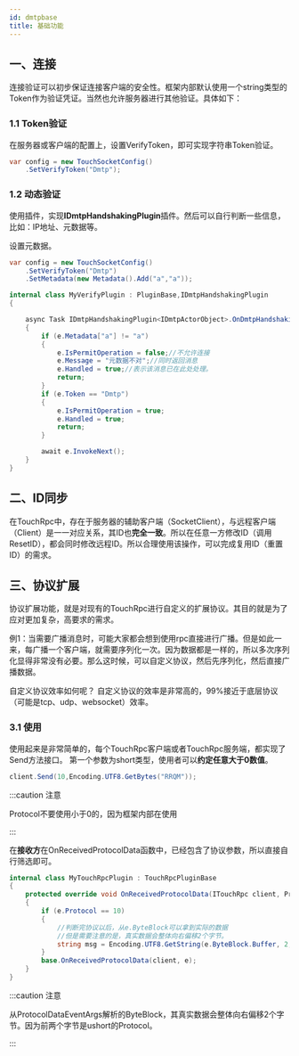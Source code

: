 ```yaml
---
id: dmtpbase
title: 基础功能
---
```


## 一、连接

连接验证可以初步保证连接客户端的安全性。框架内部默认使用一个string类型的Token作为验证凭证。当然也允许服务器进行其他验证。具体如下：

### 1.1 Token验证
在服务器或客户端的配置上，设置VerifyToken，即可实现字符串Token验证。

```csharp
var config = new TouchSocketConfig()
    .SetVerifyToken("Dmtp");
```

### 1.2 动态验证

使用插件，实现**IDmtpHandshakingPlugin**插件。然后可以自行判断一些信息，比如：IP地址、元数据等。

设置元数据。

```csharp
var config = new TouchSocketConfig()
    .SetVerifyToken("Dmtp")
    .SetMetadata(new Metadata().Add("a","a"));
```

```csharp
internal class MyVerifyPlugin : PluginBase,IDmtpHandshakingPlugin
{

    async Task IDmtpHandshakingPlugin<IDmtpActorObject>.OnDmtpHandshaking(IDmtpActorObject client, DmtpVerifyEventArgs e)
    {
        if (e.Metadata["a"] != "a")
        {
            e.IsPermitOperation = false;//不允许连接
            e.Message = "元数据不对";//同时返回消息
            e.Handled = true;//表示该消息已在此处处理。
            return;
        }
        if (e.Token == "Dmtp")
        {
            e.IsPermitOperation = true;
            e.Handled = true;
            return;
        }

        await e.InvokeNext();
    }
}
```

## 二、ID同步

在TouchRpc中，存在于服务器的辅助客户端（SocketClient），与远程客户端（Client）是一一对应关系，其ID也**完全一致**。所以在任意一方修改ID（调用ResetID），都会同时修改远程ID。所以合理使用该操作，可以完成复用ID（重置ID）的需求。


## 三、协议扩展

协议扩展功能，就是对现有的TouchRpc进行自定义的扩展协议。其目的就是为了应对更加复杂，高要求的需求。

例1：当需要广播消息时，可能大家都会想到使用rpc直接进行广播。但是如此一来，每广播一个客户端，就需要序列化一次。因为数据都是一样的，所以多次序列化显得非常没有必要。那么这时候，可以自定义协议，然后先序列化，然后直接广播数据。

自定义协议效率如何呢？
自定义协议的效率是非常高的，99%接近于底层协议（可能是tcp、udp、websocket）效率。


### 3.1 使用

使用起来是非常简单的，每个TouchRpc客户端或者TouchRpc服务端，都实现了Send方法接口。
第一个参数为short类型，使用者可以**约定任意大于0数值**。

```csharp
client.Send(10,Encoding.UTF8.GetBytes("RRQM"));
```

:::caution 注意

Protocol不要使用小于0的，因为框架内部在使用

:::  

在**接收方**在OnReceivedProtocolData函数中，已经包含了协议参数，所以直接自行筛选即可。

```csharp
internal class MyTouchRpcPlugin : TouchRpcPluginBase
{
    protected override void OnReceivedProtocolData(ITouchRpc client, ProtocolDataEventArgs e)
    {
        if (e.Protocol == 10)
        {
            //判断完协议以后，从e.ByteBlock可以拿到实际的数据
            //但是需要注意的是，真实数据会整体向右偏移2个字节。
            string msg = Encoding.UTF8.GetString(e.ByteBlock.Buffer, 2, e.ByteBlock.Len - 2);
        }
        base.OnReceivedProtocolData(client, e);
    }
}
```

:::caution 注意

从ProtocolDataEventArgs解析的ByteBlock，其真实数据会整体向右偏移2个字节。因为前两个字节是ushort的Protocol。

:::  
